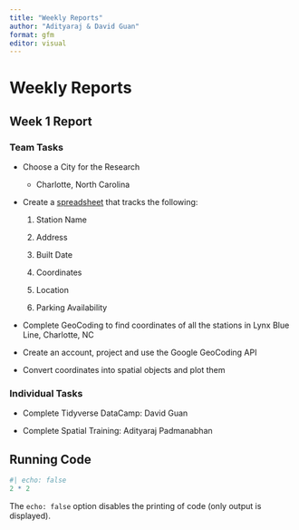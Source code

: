 ```yaml
---
title: "Weekly Reports"
author: "Adityaraj & David Guan"
format: gfm
editor: visual
---
```


# Weekly Reports 

## Week 1 Report

### Team Tasks

-   Choose a City for the Research

    -   Charlotte, North Carolina

-   Create a [spreadsheet](https://docs.google.com/spreadsheets/d/1ZFwtPYZDcX4K_ywbQWh51AtqWkiJgJTiqacHCCI4Mdc/edit#gid=0) that tracks the following:

    1.  Station Name

    2.  Address

    3.  Built Date

    4.  Coordinates

    5.  Location

    6.  Parking Availability

-   Complete GeoCoding to find coordinates of all the stations in Lynx Blue Line, Charlotte, NC

-   Create an account, project and use the Google GeoCoding API

-   Convert coordinates into spatial objects and plot them

### Individual Tasks

-   Complete Tidyverse DataCamp: David Guan

-   Complete Spatial Training: Adityaraj Padmanabhan

## Running Code

```r
#| echo: false
2 * 2
```

The `echo: false` option disables the printing of code (only output is displayed).
